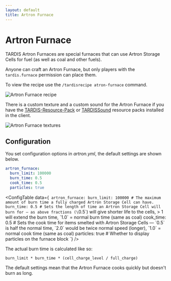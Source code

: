 ```yaml
---
layout: default
title: Artron Furnace
---
```



# Artron Furnace

TARDIS Artron Furnaces are special furnaces that can use Artron Storage Cells
for fuel (as well as coal and other fuels).

Anyone can craft an Artron Furnace, but only players with the `tardis.furnace`
permission can place them.

To view the recipe use the `/tardisrecipe atron-furnace` command.

![Artron Furnace recipe](/images/docs/artronfurnace.jpg)

There is a custom texture and a custom sound for the Artron Furnace if you have
the [TARDIS-Resource-Pack](https://github.com/eccentricdevotion/TARDIS-Resource-Pack) or
[TARDISSound](https://github.com/eccentricdevotion/TARDIS-SoundResourcePack)
resource packs installed in the client.

![Artron Furnace textures](/images/docs/artron_furnace.jpg)

## Configuration

You set configuration options in _artron.yml_, the default settings are shown below.

```yaml title="/plugins/TARDIS/artron.yml"
artron_furnace:
  burn_limit: 100000
  burn_time: 0.5
  cook_time: 0.5
  particles: true
```

<ConfigTable data={`
artron_furnace:
  burn_limit: 100000 # The maximum amount of burn time a fully charged Artron Storage Cell can have.
  burn_time: 0.5 # Sets the length of time an Artron Storage Cell will burn for — as above fractions (\`0.5\`) will give shorter life to the cells, \> 1 will extend the burn time, \`1.0\` = normal burn time (same as coal)
  cook_time: 0.5 # Sets the cook time for items smelted with Artron Storage Cells — \`0.5\` is half the normal time, \`2.0\` would be twice normal speed (longer), \`1.0\` = normal cook time (same as coal)
  particles: true # Whether to display particles on the furnace block
`} />

The actual burn time is calculated like so:

```
burn_limit * burn_time * (cell_charge_level / full_charge)
```

The default settings mean that the Artron Furnace cooks quickly but doesn't burn as long.

